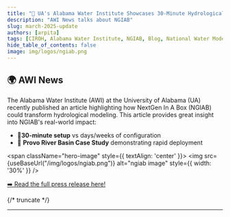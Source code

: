 ```yaml
---
title: "🌟 UA's Alabama Water Institute Showcases 30-Minute Hydrological Modeling Revolution🌟"
description: "AWI News talks about NGIAB"
slug: march-2025-update
authors: [arpita]
tags: [CIROH, Alabama Water Institute, NGIAB, Blog, National Water Model, NextGen]
hide_table_of_contents: false
image: img/logos/ngiab.png
---
```



## 🌍 AWI News

The Alabama Water Institute (AWI) at the University of Alabama (UA) recently published an article highlighting how NextGen In A Box (NGIAB) could transform hydrological modeling. This article provides great insight into NGIAB's real-world impact:

- 🚀**30-minute setup** vs days/weeks of configuration
- 📖 **Provo River Basin Case Study** demonstrating rapid deployment

<span className="hero-image" style={{ textAlign: 'center' }}>
        <img src={useBaseUrl("/img/logos/ngiab.png")} alt="ngiab image" style={{ width: '30%' }} />
</span>

[➡️ Read the full press release here!](https://awi.ua.edu/news/nextgen-in-a-box-ngiab-revolutionizing-hydrological-modeling-with-a-30-minute-setup/)

{/* truncate */}

---


